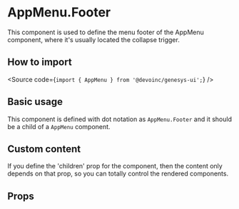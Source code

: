 

<Meta title="Components/Navigation/AppMenu/Components/AppMenuFooter/Overview" />

# AppMenu.Footer

This component is used to define the menu footer of the AppMenu component,
where it's usually located the collapse trigger.

## How to import

<Source code={`import { AppMenu } from '@devoinc/genesys-ui';`} />

## Basic usage

This component is defined with dot notation as `AppMenu.Footer` and it should be a child of a `AppMenu` component.

<Canvas of={Stories.Playground} />

## Custom content

If you define the 'children' prop for the component, then the content only depends on that prop,
so you can totally control the rendered components.

<Canvas of={Stories.CustomContent} />

## Props

<ArgTypes of={Stories} />
